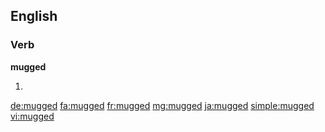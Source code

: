 ==English==

===Verb===
'''mugged'''

# {{en-past of|mug}}

[[de:mugged]]
[[fa:mugged]]
[[fr:mugged]]
[[mg:mugged]]
[[ja:mugged]]
[[simple:mugged]]
[[vi:mugged]]